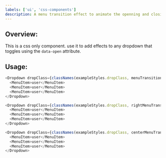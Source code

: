 ```yaml
---
labels: ['ui', 'css-components']
description: A menu transition effect to animate the openning and closing of a dropdown menu
---
```



## Overview:

This is a css only component. use it to add effects to any dropdown that toggles using the `data-open` attribute.

## Usage:

```js live
<Dropdown dropClass={classNames(exampleStyles.dropClass, menuTransition)} placeholder="left transition effect">
  <MenuItem>user</MenuItem>
  <MenuItem>user</MenuItem>
  <MenuItem>user</MenuItem>
</Dropdown>
```

```js live
<Dropdown dropClass={classNames(exampleStyles.dropClass, rightMenuTransition)} placeholder="right transition effect">
  <MenuItem>user</MenuItem>
  <MenuItem>user</MenuItem>
  <MenuItem>user</MenuItem>
</Dropdown>
```

```js live
<Dropdown dropClass={classNames(exampleStyles.dropClass, centerMenuTransition)} placeholder="center transition effect">
  <MenuItem>user</MenuItem>
  <MenuItem>user</MenuItem>
  <MenuItem>user</MenuItem>
</Dropdown>
```
